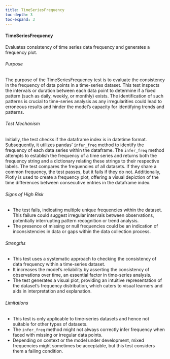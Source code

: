 ```yaml
---
title: TimeSeriesFrequency
toc-depth: 3
toc-expand: 3
---
```






 
#### TimeSeriesFrequency

Evaluates consistency of time series data frequency and generates a frequency plot.

###### Purpose

The purpose of the TimeSeriesFrequency test is to evaluate the consistency in the frequency of data points in a
time-series dataset. This test inspects the intervals or duration between each data point to determine if a fixed
pattern (such as daily, weekly, or monthly) exists. The identification of such patterns is crucial to time-series
analysis as any irregularities could lead to erroneous results and hinder the model's capacity for identifying
trends and patterns.

###### Test Mechanism

Initially, the test checks if the dataframe index is in datetime format. Subsequently, it utilizes pandas'
`infer_freq` method to identify the frequency of each data series within the dataframe. The `infer_freq` method
attempts to establish the frequency of a time series and returns both the frequency string and a dictionary
relating these strings to their respective labels. The test compares the frequencies of all datasets. If they share
a common frequency, the test passes, but it fails if they do not. Additionally, Plotly is used to create a
frequency plot, offering a visual depiction of the time differences between consecutive entries in the dataframe
index.

###### Signs of High Risk

- The test fails, indicating multiple unique frequencies within the dataset. This failure could suggest irregular
intervals between observations, potentially interrupting pattern recognition or trend analysis.
- The presence of missing or null frequencies could be an indication of inconsistencies in data or gaps within the
data collection process.

###### Strengths

- This test uses a systematic approach to checking the consistency of data frequency within a time-series dataset.
- It increases the model's reliability by asserting the consistency of observations over time, an essential factor
in time-series analysis.
- The test generates a visual plot, providing an intuitive representation of the dataset's frequency distribution,
which caters to visual learners and aids in interpretation and explanation.

###### Limitations

- This test is only applicable to time-series datasets and hence not suitable for other types of datasets.
- The `infer_freq` method might not always correctly infer frequency when faced with missing or irregular data
points.
- Depending on context or the model under development, mixed frequencies might sometimes be acceptable, but this
test considers them a failing condition.




 